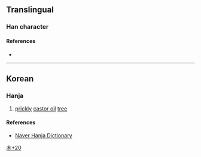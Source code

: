 {{character info/new}}
==Translingual==

===Han character===
{{Han char|rn=75|rad=木|as=20|sn=24|four=|canj=DRRK|ids=⿰木嚴}}

====References====
* {{Han ref|kx=0564.091|dj=0953.130|hdz=21323.191|uh=6B15|ud=27413}}

----

==Korean==

===Hanja===
{{ko-hanja|hangeul=[[엄]]|eumhun=|rv=eom|mr=ŏm|y=em}}

# [[prickly]] [[castor oil]] [[tree]] {{gloss|{{taxlink|Kalopanax septemlobus|species|noshow=1}}}}

====References====
*[http://hanja.naver.com/hanja?q=%E6%AC%95 Naver Hanja Dictionary]

[[Category:Korean-only CJKV Characters|木+20]]